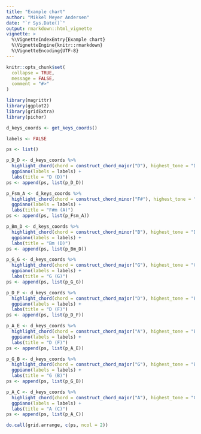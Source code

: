 ```yaml
---
title: "Example chart"
author: "Mikkel Meyer Andersen"
date: "`r Sys.Date()`"
output: rmarkdown::html_vignette
vignette: >
  %\VignetteIndexEntry{Example chart}
  %\VignetteEngine{knitr::rmarkdown}
  %\VignetteEncoding{UTF-8}
---
```


```r
knitr::opts_chunk$set(
  collapse = TRUE,
  message = FALSE,
  comment = "#>"
)
```

```r
library(magrittr)
library(ggplot2)
library(gridExtra)
library(pichor)
```

```r
d_keys_coords <- get_keys_coords()
```

```r
labels <- FALSE

ps <- list()

p_D_D <- d_keys_coords %>% 
  highlight_chord(chord = construct_chord_major("D"), highest_tone = "D") %>% 
  ggpiano(labels = labels) +
  labs(title = "D (D)")
ps <- append(ps, list(p_D_D))

p_Fsm_A <- d_keys_coords %>% 
  highlight_chord(chord = construct_chord_minor("F#"), highest_tone = "A") %>% 
  ggpiano(labels = labels) +
  labs(title = "F#m (A)")
ps <- append(ps, list(p_Fsm_A))

p_Bm_D <- d_keys_coords %>% 
  highlight_chord(chord = construct_chord_minor("B"), highest_tone = "D") %>% 
  ggpiano(labels = labels) +
  labs(title = "Bm (D)")
ps <- append(ps, list(p_Bm_D))

p_G_G <- d_keys_coords %>% 
  highlight_chord(chord = construct_chord_major("G"), highest_tone = "G") %>% 
  ggpiano(labels = labels) +
  labs(title = "G (G)")
ps <- append(ps, list(p_G_G))

p_D_F <- d_keys_coords %>% 
  highlight_chord(chord = construct_chord_major("D"), highest_tone = "F#") %>% 
  ggpiano(labels = labels) +
  labs(title = "D (F)")
ps <- append(ps, list(p_D_F))

p_A_E <- d_keys_coords %>% 
  highlight_chord(chord = construct_chord_major("A"), highest_tone = "E") %>% 
  ggpiano(labels = labels) +
  labs(title = "D (F)")
ps <- append(ps, list(p_A_E))

p_G_B <- d_keys_coords %>% 
  highlight_chord(chord = construct_chord_major("G"), highest_tone = "B") %>% 
  ggpiano(labels = labels) +
  labs(title = "G (B)")
ps <- append(ps, list(p_G_B))

p_A_C <- d_keys_coords %>% 
  highlight_chord(chord = construct_chord_major("A"), highest_tone = "C#") %>% 
  ggpiano(labels = labels) +
  labs(title = "A (C)")
ps <- append(ps, list(p_A_C))
```

```r
do.call(grid.arrange, c(ps, ncol = 2))
```

